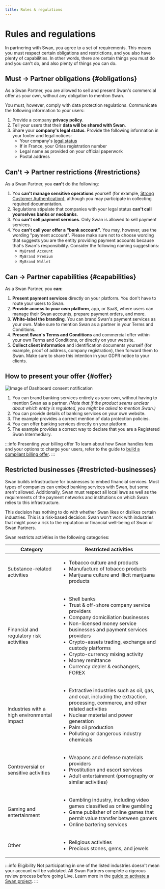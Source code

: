 ```yaml
---
title: Rules & regulations
---
```


# Rules and regulations

In partnering with Swan, you agree to a set of requirements.
This means you must respect certain obligations and restrictions, and you also have plenty of capabilities.
In other words, there are certain things you must do and you can't do, and also plenty of things you can do.

## Must → Partner obligations {#obligations}

As a Swan Partner, you are allowed to sell and present Swan's commercial offer as your own, without any obligation to mention Swan.

You must, however, comply with data protection regulations.
Communicate the following information to your users:

1. Provide a company **privacy policy**.
1. Tell your users that their **data will be shared with Swan**.
1. Share your **company's legal status**. Provide the following information in your footer and legal notices:
   - Your company's [legal status](../index.mdx#legal-status)
   - If in France, your Orias registration number
   - Legal name as provided on your official paperwork
   - Postal address

## Can't → Partner restrictions {#restrictions}

As a Swan Partner, you **can't** do the following:

1. You **can't manage sensitive operations** yourself (for example, [Strong Customer Authentication](../../topics/users/consent/index.mdx#sca)), although you may participate in collecting required documentation.
1. Regulations stipulate that companies with your legal status **can't call yourselves banks or neobanks**.
1. You **can't sell payment services**. Only Swan is allowed to sell payment services.
1. You **can't call your offer a “bank account”**. You may, however, use the wording "payment account". Please make sure not to choose wording that suggests you are the entity providing payment accounts because that's Swan's responsibility. Consider the following naming suggestions:
   - `MyBrand Account`
   - `MyBrand Premium`
   - `MyBrand Wallet`

## Can → Partner capabilities {#capabilities}

As a Swan Partner, you **can**:

1. **Present payment services** directly on your platform. You don't have to route your users to Swan.
1. **Provide access to your own platform**, app, or SaaS, where users can manage their Swan accounts, prepare payment orders, and more.
1. **White-label the branding**. You can brand Swan's payment services as your own. Make sure to mention Swan as a partner in your Terms and Conditions.
1. **Present Swan's Terms and Conditions** and commercial offer within your own Terms and Conditions, or directly on your website.
1. **Collect client information** and identification documents yourself (for example, proof of address, company registration), then forward them to Swan. Make sure to share this intention in your GDPR notice to your clients.

## How to present your offer {#offer}

![Image of Dashboard consent notification](../../images/partnership/offer-example.png)

1. You can brand banking services entirely as your own, without having to mention Swan as a partner. _(Note that if the product seems unclear about which entity is regulated, you might be asked to mention Swan.)_
1. You can provide details of banking services on your own website.
1. The example provides a correct mention of data protection policies.
1. You can offer banking services directly on your platform.
1. The example provides a correct way to declare that you are a Registered Swan Intermediary.

:::info Presenting your billing offer
To learn about how Swan handles fees and your options to charge your users, refer to the guide to [build a compliant billing offer](../../topics/accounts/billing/guide-compliant-billing.mdx).
:::

## Restricted businesses {#restricted-businesses}

Swan builds infrastructure for businesses to embed financial services.
Most types of companies can embed banking services with Swan, but some aren't allowed.
Additionally, Swan must respect all local laws as well as the requirements of the payment networks and institutions on which Swan relies to this infrastructure.

This decision has nothing to do with whether Swan likes or dislikes certain industries.
This is a risk-based decision: Swan won't work with industries that might pose a risk to the reputation or financial well-being of Swan or Swan Partners.

Swan restricts activities in the following categories:

| Category                                    | Restricted activities                                                                                                                                                                                                                                                                                                                                                              |
| ------------------------------------------- | ---------------------------------------------------------------------------------------------------------------------------------------------------------------------------------------------------------------------------------------------------------------------------------------------------------------------------------------------------------------------------------- |
| Substance-related activities                | <ul><li>Tobacco culture and products</li><li>Manufacture of tobacco products</li><li>Marijuana culture and illicit marijuana products</li></ul>                                                                                                                                                                                                                                    |
| Financial and regulatory risk activities    | <ul><li>Shell banks</li><li>Trust & off-shore company service providers</li><li>Company domiciliation businesses</li><li>Non-licensed money service businesses and payment services providers</li><li>Crypto-assets trading, exchange and custody platforms</li><li>Crypto-currency mixing activity</li><li>Money remittance</li><li>Currency dealer & exchangers, FOREX</li></ul> |
| Industries with a high environmental impact | <ul><li>Extractive industries such as oil, gas, and coal, including the extraction, processing, commerce, and other related activities</li><li>Nuclear material and power generation</li><li>Palm oil production</li><li>Polluting or dangerous industry chemicals</li></ul>                                                                                                       |
| Controversial or sensitive activities       | <ul><li>Weapons and defense materials providers</li><li>Prostitution and escort services</li><li>Adult entertainment (pornography or similar activities)</li></ul>                                                                                                                                                                                                                 |
| Gaming and entertainment                    | <ul><li>Gambling industry, including video games classified as online gambling</li><li>Game publisher of online games that permit value transfer between gamers</li><li>Online bartering services</li></ul>                                                                                                                                                                        |
| Other                                       | <ul><li>Religious activities</li><li>Precious stones, gems, and jewels</li></ul>                                                                                                                                                                                                                                                                                                   |

:::info Eligibility
Not participating in one of the listed industries doesn't mean your account will be validated.
All Swan Partners complete a rigorous review process before going Live.
Learn more in the [guide to activate a Swan project](../../topics/projects/guide-activate.mdx).
:::
